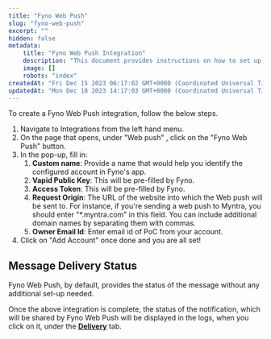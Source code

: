 ```yaml
---
title: "Fyno Web Push"
slug: "fyno-web-push"
excerpt: ""
hidden: false
metadata:
    title: "Fyno Web Push Integration"
    description: "This document provides instructions on how to set up Fyno Web Push integration and view the delivery status of notifications in the logs."
    image: []
    robots: "index"
createdAt: "Fri Dec 15 2023 06:17:02 GMT+0000 (Coordinated Universal Time)"
updatedAt: "Mon Dec 18 2023 14:17:03 GMT+0000 (Coordinated Universal Time)"
---
```


To create a Fyno Web Push integration, follow the below steps.

1. Navigate to Integrations from the left hand menu.
2. On the page that opens, under "Web push" , click on the "Fyno Web Push" button.
3. In the pop-up, fill in:
    1. **Custom name**: Provide a name that would help you identify the configured account in Fyno's app.
    2. **Vapid Public Key**: This will be pre-filled by Fyno.
    3. **Access Token**: This will be pre-filled by Fyno.
    4. **Request Origin**: The URL of the website into which the Web push will be sent to. For instance, if you're sending a web push to Myntra, you should enter "\*.myntra.com" in this field. You can include additional domain names by separating them with commas.
    5. **Owner Email Id**: Enter email id of PoC from your account.
4. Click on "Add Account" once done and you are all set!

## Message Delivery Status

Fyno Web Push, by default, provides the status of the message without any additional set-up needed.

Once the above integration is complete, the status of the notification, which will be shared by Fyno Web Push will be displayed in the logs, when you click on it, under the **[Delivery](./log-details-delivery)** tab.
